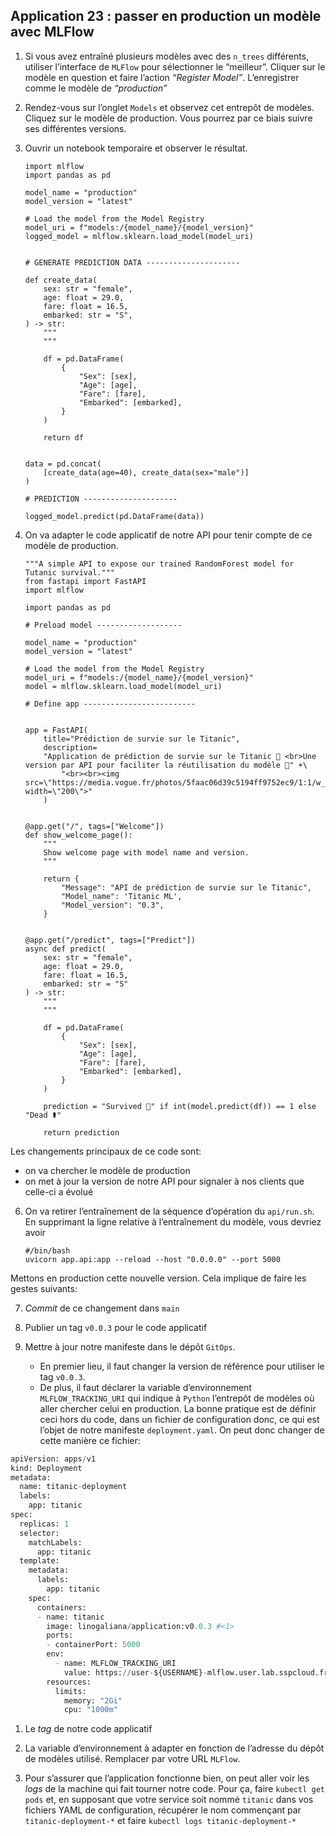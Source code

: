 ::: {.application}
## Application 23 : passer en production un modèle avec MLFlow

1. Si vous avez entraîné plusieurs modèles avec des `n_trees` différents, utiliser l'interface de `MLFlow` pour sélectionner le "meilleur". Cliquer sur le modèle en question et faire l'action _"Register Model"_. L'enregistrer comme le modèle de _"production"_

2. Rendez-vous sur l'onglet `Models` et observez cet entrepôt de modèles. Cliquez sur le modèle de production. Vous pourrez par ce biais suivre ses différentes versions.

3. Ouvrir un notebook temporaire et observer le résultat.

    ```.python
    import mlflow
    import pandas as pd

    model_name = "production"
    model_version = "latest"

    # Load the model from the Model Registry
    model_uri = f"models:/{model_name}/{model_version}"
    logged_model = mlflow.sklearn.load_model(model_uri)


    # GENERATE PREDICTION DATA ---------------------

    def create_data(
        sex: str = "female",
        age: float = 29.0,
        fare: float = 16.5,
        embarked: str = "S",
    ) -> str:
        """
        """

        df = pd.DataFrame(
            {
                "Sex": [sex],
                "Age": [age],
                "Fare": [fare],
                "Embarked": [embarked],
            }
        )

        return df


    data = pd.concat(
        [create_data(age=40), create_data(sex="male")]
    )

    # PREDICTION ---------------------

    logged_model.predict(pd.DataFrame(data))
    ```

4. On va adapter le code applicatif de notre API pour tenir compte de ce modèle de production.

    ```.python
    """A simple API to expose our trained RandomForest model for Tutanic survival."""
    from fastapi import FastAPI
    import mlflow

    import pandas as pd

    # Preload model -------------------

    model_name = "production"
    model_version = "latest"

    # Load the model from the Model Registry
    model_uri = f"models:/{model_name}/{model_version}"
    model = mlflow.sklearn.load_model(model_uri)

    # Define app -------------------------


    app = FastAPI(
        title="Prédiction de survie sur le Titanic",
        description=
        "Application de prédiction de survie sur le Titanic 🚢 <br>Une version par API pour faciliter la réutilisation du modèle 🚀" +\
            "<br><br><img src=\"https://media.vogue.fr/photos/5faac06d39c5194ff9752ec9/1:1/w_2404,h_2404,c_limit/076_CHL_126884.jpg\" width=\"200\">"
        )


    @app.get("/", tags=["Welcome"])
    def show_welcome_page():
        """
        Show welcome page with model name and version.
        """

        return {
            "Message": "API de prédiction de survie sur le Titanic",
            "Model_name": 'Titanic ML',
            "Model_version": "0.3",
        }


    @app.get("/predict", tags=["Predict"])
    async def predict(
        sex: str = "female",
        age: float = 29.0,
        fare: float = 16.5,
        embarked: str = "S"
    ) -> str:
        """
        """

        df = pd.DataFrame(
            {
                "Sex": [sex],
                "Age": [age],
                "Fare": [fare],
                "Embarked": [embarked],
            }
        )

        prediction = "Survived 🎉" if int(model.predict(df)) == 1 else "Dead ⚰️"

        return prediction
    ```

Les changements principaux de ce code sont:

* on va chercher le modèle de production
* on met à jour la version de notre API pour signaler à nos clients que celle-ci a évolué

6. On va retirer l'entraînement de la séquence d'opération du `api/run.sh`. En supprimant la ligne relative à l'entraînement du modèle, vous devriez avoir

    ```.python
    #/bin/bash
    uvicorn app.api:app --reload --host "0.0.0.0" --port 5000
    ```

Mettons en production cette nouvelle version. Cela implique de faire les gestes suivants:

7. _Commit_ de ce changement dans `main`

8. Publier un tag `v0.0.3` pour le code applicatif

9. Mettre à jour notre manifeste dans le dépôt `GitOps`.
   * En premier lieu, il faut changer la version de référence pour utiliser le tag `v0.0.3`.
   * De plus, il faut déclarer la variable d'environnement `MLFLOW_TRACKING_URI` qui indique à `Python` l'entrepôt de modèles où aller chercher celui en production. La bonne pratique est de définir ceci hors du code, dans un fichier de configuration donc, ce qui est l'objet de notre manifeste `deployment.yaml`. On peut donc changer de cette manière ce fichier:

```python
apiVersion: apps/v1
kind: Deployment
metadata:
  name: titanic-deployment
  labels:
    app: titanic
spec:
  replicas: 1
  selector:
    matchLabels:
      app: titanic
  template:
    metadata:
      labels:
        app: titanic
    spec:
      containers:
      - name: titanic
        image: linogaliana/application:v0.0.3 #<1>
        ports:
        - containerPort: 5000
        env:
          - name: MLFLOW_TRACKING_URI
            value: https://user-${USERNAME}-mlflow.user.lab.sspcloud.fr #<2>
        resources:
          limits:
            memory: "2Gi"
            cpu: "1000m"
```
1. Le _tag_ de notre code applicatif
2. La variable d'environnement à adapter en fonction de l'adresse du dépôt de modèles utilisé. Remplacer par votre URL `MLFlow`.


11.  Pour s'assurer que l'application fonctionne bien, on peut aller voir les _logs_ de la machine qui fait tourner notre code. Pour ça, faire `kubectl get pods` et, en supposant que votre service soit nommé `titanic` dans vos fichiers YAML de configuration, récupérer le nom commençant par `titanic-deployment-*` et faire `kubectl logs titanic-deployment-*`

:::



